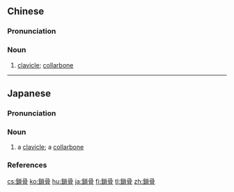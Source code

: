 {{also|锁骨}}

==Chinese==
{{zh-forms|s=锁骨}}
{{wikipedia|lang=zh}}

===Pronunciation===
{{zh-pron
|m=suǒgǔ
|c=so2 gwat1
|mn=só-kut
|cat=n
}}

===Noun===
{{zh-noun}}

# {{lb|zh|skeleton}} [[clavicle]]; [[collarbone]]

----

==Japanese==
{{wikipedia|lang=ja}}
{{ja-kanjitab|さ|こつ|yomi=o}}

===Pronunciation===
{{ja-pron|さこつ|y=ko|acc=0|acc2=1|acc_ref=DJR,SMK5,NHK|acc2_ref=SMK5}}

===Noun===
{{ja-noun|さこつ}}

# {{lb|ja|skeleton|sort=さこつ}} a [[clavicle]]; a [[collarbone]]

===References===
<references/>

[[cs:鎖骨]]
[[ko:鎖骨]]
[[hu:鎖骨]]
[[ja:鎖骨]]
[[fi:鎖骨]]
[[tl:鎖骨]]
[[zh:鎖骨]]